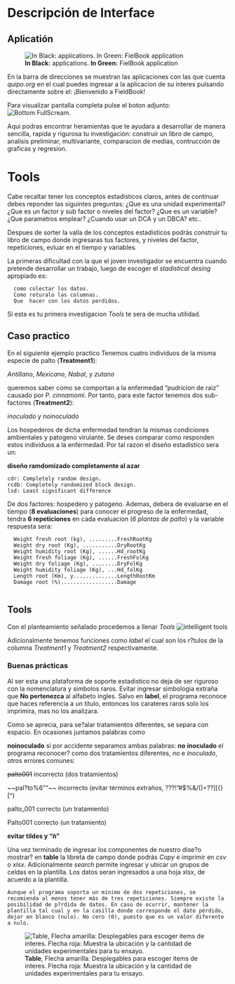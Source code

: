 # Descripción de Interface

## Aplicatión

![**In Black:** applications.  **In Green:** FielBook application](img/001_fieldbook.png)

En la barra de direcciones se muestran las aplicaciones con las que cuenta _quipo.org_ en el cual puedes ingresar a la aplicacion de su interes pulsando directamente sobre el: ¡Bienvenido a FieldBook!

Para visualizar pantalla completa pulse el boton adjunto: ![Bottom FullScream](img/002_fullscream.png). 

Aqui podras encontrar heramientas que te ayudara a desarrollar de manera sencilla, rapida y rigurosa tu investigación: construir un libro de campo, analisis preliminar, multivariante, comparacion de medias, contrucción de graficas y regresion.


# Tools

Cabe recaltar tener los conceptos estadisticos claros, antes de continuar debes reponder las siguintes preguntas:
¿Que es una unidad experimental?
¿Que es un factor y sub factor o niveles del factor?
¿Que es un variable?
¿Que parametros emplear?
¿Cuando usar un DCA y un DBCA?
etc..

Despues de sorter la valla de los conceptos estadisticos podrás construir tu libro de campo donde ingresaras tus factores, y niveles del factor, repeticiones, evluar en el tiempo y variables.

La primeras dificultad con la que el joven investigador se encuentra cuando pretende desarrollar un trabajo, luego de escoger el _stadistical desing_ apropiado es: 
      
      como colectar los datos.
      Como roturalo las columnas.
      Que  hacer con los datos perdidos.

Si esta es tu primera investigacion _Tools_ te sera de mucha utilidad.

## Caso practico

En el siguiente ejemplo practico Tenemos cuatro individuos de la misma especie de palto (**Treatment1**):

_Antillano_, 
_Mexicano_, 
_Nabal_, y 
_zutano_

queremos saber como se comportan a la  enfermedad  "pudricion de raiz" causado por _P. cinnamomi_. Por tanto, para este factor tenemos dos sub-factores (**Treatment2**):

_inoculado_ y 
_noinoculado_

Los hospederos de dicha enfermedad tendran la mismas condiciones ambientales y patogeno virulante. Se deses comparar como responden estos individuos a la enfermedad. Por tal razon el diseño estadistico sera un: 

  **diseño ramdomizado completamente al azar**

    cdr: Completely random design.
    rcdb: Completely randomized block design.
    lsd: Least significant difference

De dos factores: hospedero y patogeno. Ademas, debera de evaluarse en el tiempo (**8 evaluaciones**) para conocer el progreso de la enfermedad, tendra **6 repeticiones** en cada evaluacion (*6 plantas de palto*) y la variable respuesta sera:


      Weight fresh root (kg), .........FreshRootKg
      Weight dry root (Kg), ...........DryRootKg
      Weight humidity root (Kg), ......Hd_rootKg
      Weight fresh foliage (Kg), ......FreshFolKg
      Weight dry foliage (Kg), ........DryFolKg
      Weight humidity foliage (Kg), ...Hd_folKg
      Length root (Km), y..............LengthRootKm
      Damage root (%)..................Damage
      
## Tools

Con el planteamiento señalado procedemos a llenar _Tools_ 
![**intelligent tools**](img/003_tools.png)

Adicionalmente tenemos funciones como *label* el cual son los r?tulos de la columna _Treatment1_ y  _Treatment2_ respectivamente.

### Buenas prácticas

Al ser esta una plataforma de soporte estadistico no deja de ser riguroso con la nomenclatura y simbolos raros. Evitar ingresar simbologia extraña que **No pertenezca** al alfabeto ingles. Salvo en **label**,  el programa reconoce que haces referencia a un titulo, entonces los carateres raros solo los imprimira, mas no los analizara.

Como se aprecia, para se?alar tratamientos diferentes, se separa con espacio. En ocasiones juntamos palabras como

__noinoculado__ si por accidente separamos ambas palabras:  __no__  __inoculado__ el programa reconocer?  como dos tratamientos diferentes, _no_ e _inoculado_, otros errores comunes:


~~palto~~~~001~~     incorrecto (dos tratamientos)

~~pal?to%6""~~    incorrecto (evitar términos extraños, ???!"#$%&/()=??][{}[^)

palto_001     correcto    (un tratamiento)

Palto001      correcto   (un tratamiento)

**evitar tildes y "ñ"**

Una vez terminado de ingresar los componentes de nuestro dise?o mostrar? en **table** la libreta de campo donde podrás _Copy_  e imprimir en _csv_ o _xlsx_. Adicionalmente _search_ permite ingresar y ubicar un  grupos de celdas en la plantilla. Los datos seran ingresados a una hoja xlsx, de acuerdo a la plantilla.

    Aunque el programa soporta un mínimo de dos repeticiones, se recomienda al menos tener más de tres repeticiones. Siempre existe la posibilidad de p?rdida de datos. En caso de ocurrir, mantener la plantilla tal cual y en la casilla donde corresponde el dato pérdido, dejar en blanco (nulo). No cero (0), puesto que es un valor diferente a nulo.

![**Table**, Flecha amarilla: Desplegables para escoger items de interes.     Flecha roja: Muestra la ubicación y la cantidad de unidades experimentales para tu ensayo.](img/004_table.png)

